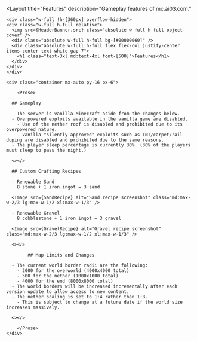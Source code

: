 ---
---

<Layout
	title="Features"
	description="Gameplay features of mc.ai03.com."
>


	<div class="w-full !h-[360px] overflow-hidden">
    <div class="w-full h-full relative">
      <img src={HeaderBanner.src} class="absolute w-full h-full object-cover" />
      <div class="absolute w-full h-full bg-[#00000060]" />
      <div class="absolute w-full h-full flex flex-col justify-center items-center text-white gap-7">
        <h1 class="text-3xl md:text-4xl font-[500]">Features</h1>
      </div>
    </div>
	</div>

	<div class="container mx-auto py-16 px-6">

		<Prose>

      ## Gameplay

      - The server is vanilla Minecraft aside from the changes below.  
      - Overpowered exploits available in the vanilla game are disabled.
        - Use of the nether roof is disabled and prohibited due to its overpowered nature.  
        - Vanilla "silently approved" exploits such as TNT/carpet/rail duping are disabled and prohibited due to the same reasons.  
      - The player sleep percentage is currently 30%. (30% of the players must sleep to pass the night.)
      
      <></>

      ## Custom Crafting Recipes

      - Renewable Sand  
        8 stone + 1 iron ingot = 3 sand

      <Image src={SandRecipe} alt="Sand recipe screenshot" class="md:max-w-2/3 lg:max-w-1/2 xl:max-w-1/3" />
      
      - Renewable Gravel  
        8 cobblestone + 1 iron ingot = 3 gravel

      <Image src={GravelRecipe} alt="Gravel recipe screenshot" class="md:max-w-2/3 lg:max-w-1/2 xl:max-w-1/3" />

      <></>

			## Map Limits and Changes

      - The current world border radii are the following:
        - 2000 for the overworld (4000x4000 total)
        - 500 for the nether (1000x1000 total)
        - 4000 for the end (8000x8000 total)
      - The world borders will be increased incrementally after each version update to allow access to new content.  
      - The nether scaling is set to 1:4 rather than 1:8.
        - This is subject to change at a future date if the world size increases massively.
      
      <></>

		</Prose>
	</div>


</Layout>
